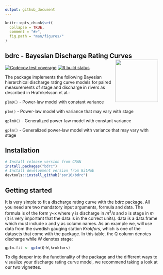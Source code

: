```yaml
---
output: github_document
---
```


<!-- README.md is generated from README.Rmd. Please edit that file -->

```r
knitr::opts_chunk$set(
  collapse = TRUE,
  comment = "#>",
  fig.path = "man/figures/"
)
```

## bdrc - Bayesian Discharge Rating Curves <img src="man/figures/logo.png" align="right" alt="" width="140" />
<!-- badges: start -->
[![Codecov test coverage](https://codecov.io/gh/sor16/bdrc/branch/master/graph/badge.svg)](https://codecov.io/gh/sor16/bdrc?branch=master)
[![R build status](https://github.com/sor16/bdrc/workflows/R-CMD-check/badge.svg)](https://github.com/sor16/bdrc/actions)
<!-- badges: end -->

The package implements the following Bayesian hierarchical discharge rating curve models for paired measurements of stage and discharge in rivers as described in Hrafnkelsson et al.:

```plm0() ``` - Power-law model with constant variance 

```plm() ``` - Power-law model with variance that may vary with stage

```gplm0() ``` - Generalized power-law model with constant variance 

```gplm() ``` - Generalized power-law model with variance that may vary with stage

## Installation

```r
# Install release version from CRAN
install.packages("bdrc")
# Install development version from GitHub
devtools::install_github("sor16/bdrc")
```

## Getting started
It is very simple to fit a discharge rating curve with the _bdrc_ package. All you need are two mandatory input arguments, formula and data. The formula is of the form y~x where y is discharge in $m^3/s$ and x is stage in $m$ (it is very important that the data is in the correct units). data is a data.frame which must include x and y as column names. As an example we, will use data from the swedish gauging station _Krokfors_, which is one of the datasets that come with the package. In this table, the Q column denotes discharge while W denotes stage:

```r
gplm.fit <- gplm(Q~W,krokfors)
```

To dig deeper into the functionality of the package and the different ways to visualize your discharge rating curve model, we recommend taking a look at our two vignettes.
